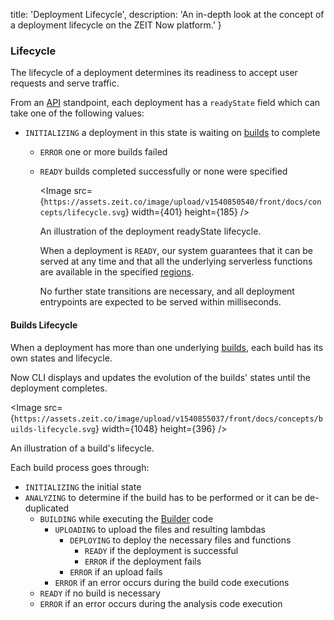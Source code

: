 
  title: 'Deployment Lifecycle',
  description: 'An in-depth look at the concept of a deployment lifecycle on the ZEIT Now platform.'
}

### Lifecycle
The lifecycle of a deployment determines its readiness to accept user requests and serve traffic.

From an [API](/docs/api) standpoint, each deployment has a `readyState` field which can take one of the following values:

- `INITIALIZING` a deployment in this state is waiting on [builds](/docs/v2/deployments/builds) to complete
    - `ERROR` one or more builds failed
    - `READY` builds completed successfully or none were specified

        <Image src={`https://assets.zeit.co/image/upload/v1540850540/front/docs/concepts/lifecycle.svg`}
        width={401}
        height={185}
        />
        <Caption>An illustration of the deployment <InlineCode>readyState</InlineCode> lifecycle.</Caption>

        When a deployment is `READY`, our system guarantees that it can be served at any time and that all the underlying serverless functions are available in the specified [regions](/docs/v2/platform/regions-and-providers).

        No further state transitions are necessary, and all deployment entrypoints are expected to be served within milliseconds.

#### Builds Lifecycle
When a deployment has more than one underlying [builds](/docs/v2/deployments/builds), each build has its own states and lifecycle.

Now CLI displays and updates the evolution of the builds' states until the deployment completes.

<Image src={`https://assets.zeit.co/image/upload/v1540855037/front/docs/concepts/builds-lifecycle.svg`}
width={1048}
height={396}
/>
<Caption>An illustration of a <GenericLink href="/docs/v2/deployments/builds">build's</GenericLink> lifecycle.</Caption>

Each build process goes through:

- `INITIALIZING` the initial state
- `ANALYZING` to determine if the build has to be performed or it can be de-duplicated
    - `BUILDING` while executing the [Builder](/docs/v2/deployments/builders/overview) code
        - `UPLOADING` to upload the files and resulting lambdas
            - `DEPLOYING` to deploy the necessary files and functions
                - `READY` if the deployment is successful
                - `ERROR` if the deployment fails
            - `ERROR` if an upload fails
        - `ERROR` if an error occurs during the build code executions
    - `READY` if no build is necessary
    - `ERROR` if an error occurs during the analysis code execution
